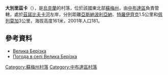 {{coord|52|12|59|N|33|50|41|E|scale:100000|display=title}}

'''大別里茲卡'''（{{lang-uk|Велика Берізка}}），是[[烏克蘭|烏克蘭]]的村落，位於該國東北部[[蘇梅州|蘇梅州]]，由[[中布達區|中布達區]]負責管轄，處於[[茲諾比夫卡河|茲諾比夫卡河]]左岸，分別距離[[亞斯納波利亞納_(中布達區)|亞斯納波利亞納]]、[[特羅伊齊克_(中布達區)|特羅伊齊克]]1.5公里和[[佩列莫加_(中布達區)|佩列莫加]]3公里，海拔高度161米，2001年人口181。

==參考資料==
* [http://w1.c1.rada.gov.ua/pls/z7502/A005?rdat1=13.04.2014&rf7571=30053 Велика Берізка]{{dead link|date=2017年12月 |bot=InternetArchiveBot |fix-attempted=yes }}
* [http://weather.in.ua/ua/symskaja/2711 Погода в селі Велика Берізка] {{Wayback|url=http://weather.in.ua/ua/symskaja/2711 |date=20200202063117 }}

{{DEFAULTSORT:Велика Берізка}}
[[Category:蘇梅州村落|Category:蘇梅州村落]]
[[Category:中布達區村落|Category:中布達區村落]]


{{Sumy-geo-stub}}
